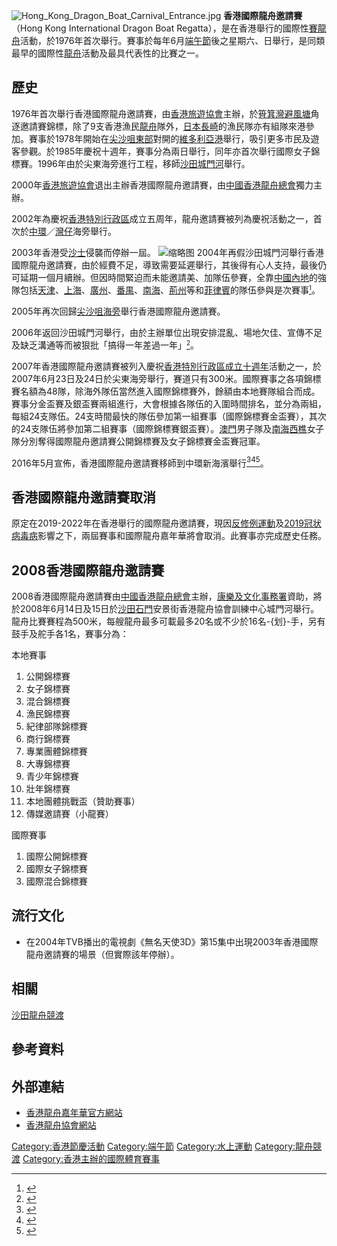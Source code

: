 [[File:Hong_Kong_Dragon_Boat_Carnival_Entrance.jpg|thumb]]
'''香港國際龍舟邀請賽'''（Hong Kong International Dragon Boat Regatta），是在香港舉行的國際性[[賽龍舟|賽龍舟]]活動，於1976年首次舉行。賽事於每年6月[[端午節|端午節]]後之星期六、日舉行，是同類最早的國際性[[龍舟|龍舟]]活動及最具代表性的比賽之一。

==歷史==
1976年首次舉行香港國際龍舟邀請賽，由[[香港旅遊協會|香港旅遊協會]]主辦，於[[筲箕灣|筲箕灣]][[避風塘|避風塘]]角逐邀請賽錦標，除了9支香港漁民[[龍舟|龍舟]]隊外，[[日本|日本]][[長崎|長崎]]的漁民隊亦有組隊來港參加。賽事於1978年開始在[[尖沙咀東部|尖沙咀東部]]對開的[[維多利亞港|維多利亞港]]舉行，吸引更多市民及遊客參觀。於1985年慶祝十週年，賽事分為兩日舉行，同年亦首次舉行國際女子錦標賽。1996年由於尖東海旁進行工程，移師[[沙田_(香港)|沙田]][[城門河|城門河]]舉行。

2000年[[香港旅遊協會|香港旅遊協會]]退出主辦香港國際龍舟邀請賽，由[[中國香港龍舟總會|中國香港龍舟總會]]獨力主辦。

2002年為慶祝[[香港特別行政區|香港特別行政區]]成立五周年，龍舟邀請賽被列為慶祝活動之一，首次於[[中環|中環]]／[[灣仔|灣仔]]海旁舉行。

2003年香港受[[嚴重急性呼吸系統綜合症|沙士]]侵襲而停辦一屆。
[[File:Hong_Kong_Dragon_Boat_Carnival_Race.jpg|缩略图]]
2004年再假沙田城門河舉行香港國際龍舟邀請賽，由於經費不足，導致需要延遲舉行，其後得有心人支持，最後仍可延期一個月續辦。但因時間緊迫而未能邀請美、加隊伍參賽，全靠[[中國內地|中國內地]]的強隊包括[[天津市|天津]]、[[上海市|上海]]、[[广州市|廣州]]、[[番禺区|番禺]]、[[南海区|南海]]、[[荆州市|荊州]]等和[[菲律賓|菲律賓]]的隊伍參與是次賽事<small><ref>{{Cite web|title=國際龍舟賽今演重頭戲 - 香港文匯報|url=http://paper.wenweipo.com/2004/08/01/HK0408010035.htm|access-date=2022-05-02|work=paper.wenweipo.com}}</ref></small>。

2005年再次回歸[[尖沙咀海旁|尖沙咀海旁]]舉行香港國際龍舟邀請賽。

2006年返回沙田城門河舉行，由於主辦單位出現安排混亂、場地欠佳、宣傳不足及缺乏溝通等而被狠批「搞得一年差過一年」<small><ref>{{Cite web|title=安排混亂 場面冷清 一年差過一年 國際龍舟賽失禮香港|url=http://the-sun.on.cc/channels/news/20060605/20060605034432_0000.html|accessdate=2008-06-06|archive-url=https://web.archive.org/web/20110609022608/http://the-sun.on.cc/channels/news/20060605/20060605034432_0000.html|archive-date=2011-06-09|dead-url=no}}</ref></small>。

2007年香港國際龍舟邀請賽被列入慶祝[[香港主權移交十週年|香港特別行政區成立十週年]]活動之一，於2007年6月23日及24日於尖東海旁舉行，賽道只有300米。國際賽事之各項錦標賽名額為48隊，除海外隊伍當然進入國際錦標賽外，餘額由本地賽隊組合而成。賽事分金盃賽及銀盃賽兩組進行，大會根據各隊伍的入圍時間排名，並分為兩組，每組24支隊伍。24支時間最快的隊伍參加第一組賽事（國際錦標賽金盃賽），其次的24支隊伍將參加第二組賽事（國際錦標賽銀盃賽）。[[澳門|澳門]]男子隊及[[南海区|南海]][[西樵鎮|西樵]]女子隊分別奪得國際龍舟邀請賽公開錦標賽及女子錦標賽金盃賽冠軍。

2016年5月宣佈，香港國際龍舟邀請賽移師到中環新海濱舉行<ref>{{Cite web|title=龍舟嘉年華首移師中環海濱 賽道縮短100米|url=https://hk.on.cc/hk/bkn/cnt/news/20160524/bkn-20160524161208606-0524_00822_001.html|access-date=2022-05-02|date=2016-05-24|work=on.cc東網|language=zh-hk}}</ref><ref>{{Cite web|title=龍舟嘉年華首移師中環海濱 - 東方日報|url=http://orientaldaily.on.cc/cnt/news/20160525/00176_013.html|access-date=2022-05-02|work=orientaldaily.on.cc}}</ref><ref>{{Cite web|title=龍舟嘉年華移師中環海濱 賽道縮短避填海工程|url=http://hk.apple.nextmedia.com/realtime/news/20160524/55141229|access-date=2022-05-02|date=2016-05-24|work=蘋果日報|archive-url=https://web.archive.org/web/20160808100035/http://hk.apple.nextmedia.com/realtime/news/20160524/55141229|archive-date=2016-08-08}}</ref>。

== 香港國際龍舟邀請賽取消==
原定在2019-2022年在香港舉行的國際龍舟邀請賽，現因[[反對逃犯條例修訂草案運動|反修例運動]]及[[2019冠状病毒病|2019冠状病毒病]]影響之下，兩屆賽事和國際龍舟嘉年華將會取消。此賽事亦完成歷史任務。

==2008香港國際龍舟邀請賽==
2008香港國際龍舟邀請賽由[[中國香港龍舟總會|中國香港龍舟總會]]主辦，[[康樂及文化事務署|康樂及文化事務署]]資助，將於2008年6月14日及15日於[[沙田_(香港)|沙田]][[石門_(香港)|石門]]安景街香港龍舟協會訓練中心城門河舉行。龍舟比賽賽程為500米，每艘龍舟最多可載最多20名或不少於16名-{划}-手，另有鼓手及舵手各1名，賽事分為：

;本地賽事
# 公開錦標賽
# 女子錦標賽
# 混合錦標賽
# 漁民錦標賽
# 紀律部隊錦標賽
# 商行錦標賽
# 專業團體錦標賽
# 大專錦標賽
# 青少年錦標賽
# 壯年錦標賽
# 本地團體挑戰盃（贊助賽事）
# 傳媒邀請賽（小龍賽）

;國際賽事
# 國際公開錦標賽
# 國際女子錦標賽
# 國際混合錦標賽

==流行文化==
*在2004年TVB播出的電視劇《無名天使3D》第15集中出現2003年香港國際龍舟邀請賽的場景（但實際該年停辦）。

==相關==
[[沙田龍舟競渡|沙田龍舟競渡]]

==參考資料==
<references/>

==外部連結==
*[http://www.discoverhongkong.com/tc/see-do/events-festivals/highlight-events/dragon-boat-carnival.jsp 香港龍舟嘉年華官方網站] {{Wayback|url=http://www.discoverhongkong.com/tc/see-do/events-festivals/highlight-events/dragon-boat-carnival.jsp |date=20160612220806 }}
*[https://web.archive.org/web/20080614043711/http://www.hkdba.com.hk/ 香港龍舟協會網站]

[[Category:香港節慶活動|Category:香港節慶活動]]
[[Category:端午節|Category:端午節]]
[[Category:水上運動|Category:水上運動]]
[[Category:龍舟競渡|Category:龍舟競渡]]
[[Category:香港主辦的國際體育賽事|Category:香港主辦的國際體育賽事]]